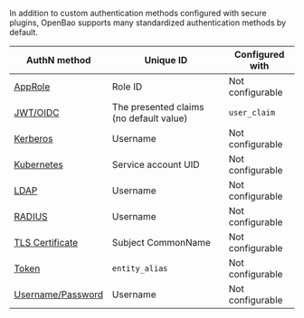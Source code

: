 In addition to custom authentication methods configured with secure plugins,
OpenBao supports many standardized authentication methods by default. 

| AuthN method                                                            | Unique ID                                    | Configured with
| ----------------------------------------------------------------------- | -------------------------------------------- | ----------------
| [AppRole](/api-docs/auth/approle#create-update-approle)           | Role ID                                      | Not configurable
| [JWT/OIDC](/api-docs/auth/jwt#create-role)                        | The presented claims (no default value)      | `user_claim`
| [Kerberos](/docs/auth/kerberos)                                   | Username                                     | Not configurable
| [Kubernetes](/api-docs/auth/kubernetes#create-role)               | Service account UID                          | Not configurable
| [LDAP](/docs/auth/ldap)                                           | Username                                     | Not configurable
| [RADIUS](/docs/auth/radius)                                       | Username                                     | Not configurable
| [TLS Certificate](/api-docs/auth/cert#create-ca-certificate-role) | Subject CommonName                           | Not configurable
| [Token](/docs/auth/token)                                         | `entity_alias`                               | Not configurable
| [Username/Password](/api-docs/auth/userpass#create-update-user)   | Username                                     | Not configurable
